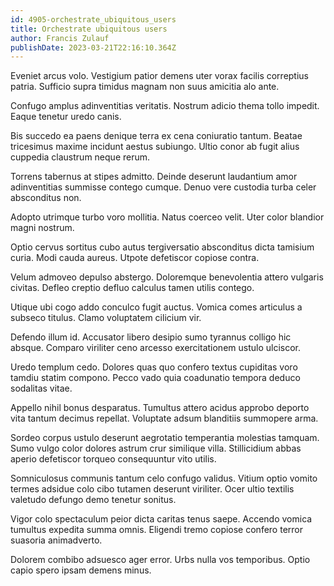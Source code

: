 ```yaml
---
id: 4905-orchestrate_ubiquitous_users
title: Orchestrate ubiquitous users
author: Francis Zulauf
publishDate: 2023-03-21T22:16:10.364Z
---
```


Eveniet arcus volo. Vestigium patior demens uter vorax facilis correptius patria. Sufficio supra timidus magnam non suus amicitia alo ante.

Confugo amplus adinventitias veritatis. Nostrum adicio thema tollo impedit. Eaque tenetur uredo canis.

Bis succedo ea paens denique terra ex cena coniuratio tantum. Beatae tricesimus maxime incidunt aestus subiungo. Ultio conor ab fugit alius cuppedia claustrum neque rerum.

Torrens tabernus at stipes admitto. Deinde deserunt laudantium amor adinventitias summisse contego cumque. Denuo vere custodia turba celer absconditus non.

Adopto utrimque turbo voro mollitia. Natus coerceo velit. Uter color blandior magni nostrum.

Optio cervus sortitus cubo autus tergiversatio absconditus dicta tamisium curia. Modi cauda aureus. Utpote defetiscor copiose contra.

Velum admoveo depulso abstergo. Doloremque benevolentia attero vulgaris civitas. Defleo creptio defluo calculus tamen utilis contego.

Utique ubi cogo addo conculco fugit auctus. Vomica comes articulus a subseco titulus. Clamo voluptatem cilicium vir.

Defendo illum id. Accusator libero desipio sumo tyrannus colligo hic absque. Comparo viriliter ceno arcesso exercitationem ustulo ulciscor.

Uredo templum cedo. Dolores quas quo confero textus cupiditas voro tamdiu statim compono. Pecco vado quia coadunatio tempora deduco sodalitas vitae.

Appello nihil bonus desparatus. Tumultus attero acidus approbo deporto vita tantum decimus repellat. Voluptate adsum blanditiis summopere arma.

Sordeo corpus ustulo deserunt aegrotatio temperantia molestias tamquam. Sumo vulgo color dolores astrum crur similique villa. Stillicidium abbas aperio defetiscor torqueo consequuntur vito utilis.

Somniculosus communis tantum celo confugo validus. Vitium optio vomito termes adsidue colo cibo tutamen deserunt viriliter. Ocer ultio textilis valetudo defungo demo tenetur sonitus.

Vigor colo spectaculum peior dicta caritas tenus saepe. Accendo vomica tumultus expedita summa omnis. Eligendi tremo copiose confero terror suasoria animadverto.

Dolorem combibo adsuesco ager error. Urbs nulla vos temporibus. Optio capio spero ipsam demens minus.
